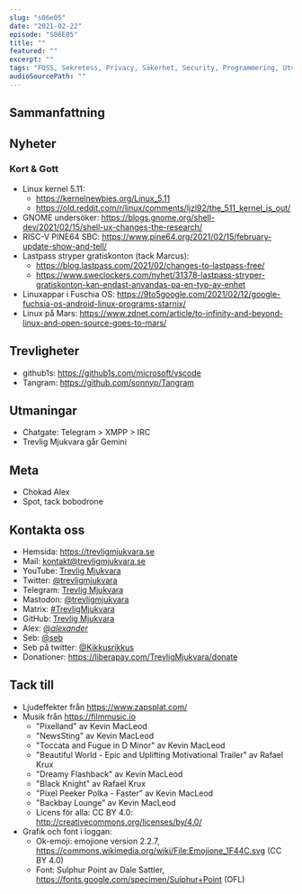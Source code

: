 ```yaml
---
slug: "s06e05"
date: "2021-02-22"
episode: "S06E05"
title: ""
featured: ""
excerpt: ""
tags: "FOSS, Sekretess, Privacy, Säkerhet, Security, Programmering, Utveckling, Mjukvara, PinePhone, Technology, Linux, Open Source, "
audioSourcePath: ""
---
```


## Sammanfattning

## Nyheter

### Kort & Gott

- Linux kernel 5.11:
  - https://kernelnewbies.org/Linux_5.11
  - https://old.reddit.com/r/linux/comments/ljzl92/the_511_kernel_is_out/
- GNOME undersöker: https://blogs.gnome.org/shell-dev/2021/02/15/shell-ux-changes-the-research/
- RISC-V PINE64 SBC: https://www.pine64.org/2021/02/15/february-update-show-and-tell/
- Lastpass stryper gratiskonton (tack Marcus):
  - https://blog.lastpass.com/2021/02/changes-to-lastpass-free/
  - https://www.sweclockers.com/nyhet/31378-lastpass-stryper-gratiskonton-kan-endast-anvandas-pa-en-typ-av-enhet
- Linuxappar i Fuschia OS: https://9to5google.com/2021/02/12/google-fuchsia-os-android-linux-programs-starnix/
- Linux på Mars: https://www.zdnet.com/article/to-infinity-and-beyond-linux-and-open-source-goes-to-mars/


## Trevligheter

- github1s: https://github1s.com/microsoft/vscode
- Tangram: https://github.com/sonnyp/Tangram

## Utmaningar

- Chatgate: Telegram > XMPP > IRC
- Trevlig Mjukvara går Gemini

## Meta

- Chokad Alex
- Spot, tack bobodrone

## Kontakta oss

- Hemsida: https://trevligmjukvara.se
- Mail: kontakt@trevligmjukvara.se
- YouTube: [Trevlig Mjukvara](https://www.youtube.com/channel/UCRVmpkj-XM6UhUCjGiL3hhQ)
- Twitter: [@trevligmjukvara](https://twitter.com/trevligmjukvara)
- Telegram: [Trevlig Mjukvara](https://t.me/trevligmjukvara)
- Mastodon: [@trevligmjukvara](https://mastodon.linuxkompis.se/@trevligmjukvara)
- Matrix: [#TrevligMjukvara](https://matrix.to/#/%23TrevligMjukvara:matrix.org)
- GitHub: [Trevlig Mjukvara](https://github.com/trevligmjukvara)
- Alex: [@_alexander_](https://mastodon.online/@_alexander_)
- Seb: [@seb](https://social.gelotte.dev/@seb)
- Seb på twitter: [@Kikkusrikkus](https://twitter.com/Kikkusrikkus)
- Donationer: https://liberapay.com/TrevligMjukvara/donate

## Tack till

- Ljudeffekter från https://www.zapsplat.com/
- Musik från https://filmmusic.io
  - "Pixelland" av Kevin MacLeod
  - "NewsSting" av Kevin MacLeod
  - "Toccata and Fugue in D Minor" av Kevin MacLeod
  - "Beautiful World - Epic and Uplifting Motivational Trailer" av Rafael Krux
  - "Dreamy Flashback" av Kevin MacLeod
  - "Black Knight" av Rafael Krux
  - "Pixel Peeker Polka - Faster" av Kevin MacLeod
  - "Backbay Lounge" av Kevin MacLeod
  - Licens för alla: CC BY 4.0: http://creativecommons.org/licenses/by/4.0/
- Grafik och font i loggan:
  - Ok-emoji: emojione version 2.2.7, https://commons.wikimedia.org/wiki/File:Emojione_1F44C.svg (CC BY 4.0)
  - Font: Sulphur Point av Dale Sattler, https://fonts.google.com/specimen/Sulphur+Point (OFL)
